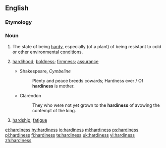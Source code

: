 ==English==

===Etymology===
{{suffix|hardy|ness}}

===Noun===
{{wikipedia|hardiness (plants)}}
{{en-noun|~|es}}

# The state of being [[hardy]], especially (of a plant) of being resistant to cold or other environmental conditions.
# {{context|obsolete|lang=en}} [[hardihood]]; [[boldness]]; [[firmness]]; [[assurance]]
#* Shakespeare, ''Cymbeline''
#*: Plenty and peace breeds cowards; Hardness ever / Of '''hardiness''' is mother.
#* Clarendon
#*: They who were not yet grown to the '''hardiness''' of avowing the contempt of the king.
# {{context|obsolete|lang=en}} [[hardship]]; [[fatigue]]
#: {{rfquotek|Spenser}}

[[et:hardiness]]
[[hy:hardiness]]
[[io:hardiness]]
[[ml:hardiness]]
[[ps:hardiness]]
[[pl:hardiness]]
[[fi:hardiness]]
[[te:hardiness]]
[[uk:hardiness]]
[[vi:hardiness]]
[[zh:hardiness]]